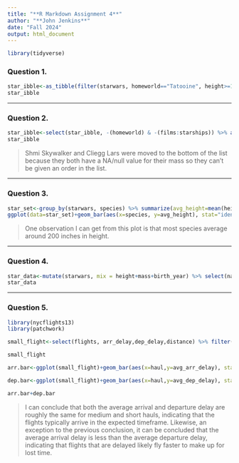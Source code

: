 ---
title: "**R Markdown Assignment 4**"
author: "**John Jenkins**"
date: "Fall 2024"
output: html_document
---
```{r,include=FALSE}
library(tidyverse)
```

### **Question 1.**
```{r}
star_ibble<-as_tibble(filter(starwars, homeworld=="Tatooine", height>=100))
star_ibble
```

***
### **Question 2.**
```{r}
star_ibble<-select(star_ibble, -(homeworld) & -(films:starships)) %>% arrange(mass)
star_ibble
```

> Shmi Skywalker and Cliegg Lars were moved to the bottom of the list because they both have a NA/null value for their mass so they can't be given an order in the list.

***
### **Question 3.**
```{r}
star_set<-group_by(starwars, species) %>% summarize(avg_height=mean(height, na.rm=TRUE), avg_mass=mean(mass,na.rm=TRUE)) 
ggplot(data=star_set)+geom_bar(aes(x=species, y=avg_height), stat="identity")
```

> One observation I can get from this plot is that most species average around 200 inches in height.

***
### **Question 4.**
```{r}
star_data<-mutate(starwars, mix = height+mass+birth_year) %>% select(name, mix, everything())
star_data
```

***
### **Question 5.**
```{r, include=FALSE}
library(nycflights13)
library(patchwork)
```
```{r}
small_flight<-select(flights, arr_delay,dep_delay,distance) %>% filter(dep_delay>=0 | arr_delay>=0) %>% mutate(haul = case_when(distance<200 ~ "short", distance>=200 & distance<1000 ~ "medium", distance>=1000 ~ "long")) %>% group_by(haul) %>% summarize(avg_arr_delay = mean(arr_delay, na.rm=TRUE), avg_dep_delay=mean(dep_delay, na.rm=TRUE))

small_flight

arr.bar<-ggplot(small_flight)+geom_bar(aes(x=haul,y=avg_arr_delay), stat="identity")

dep.bar<-ggplot(small_flight)+geom_bar(aes(x=haul,y=avg_dep_delay), stat="identity")

arr.bar+dep.bar
```

> I can conclude that both the average arrival and departure delay are roughly the same for medium and short hauls, indicating that the flights typically arrive in the expected timeframe. Likewise, an exception to the previous conclusion, it can be concluded that the average arrival delay is less than the average departure delay, indicating that flights that are delayed likely fly faster to make up for lost time.

